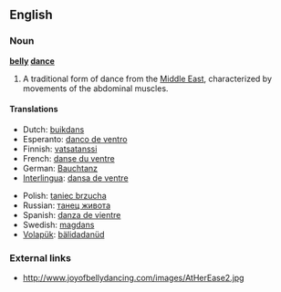 ==English==

===Noun===
'''[[belly]] [[dance]]'''

# A traditional form of dance from the [[Middle East]], characterized by movements of the abdominal muscles.

====Translations====
{{trans-top|form of dance}}
*Dutch: [[buikdans]]
*Esperanto: [[danco de ventro]]
*Finnish: [[vatsatanssi]]
*French: [[danse du ventre]] {{f}}
*German: [[Bauchtanz]] {{m}}
*[[Interlingua]]: [[dansa de ventre]]
{{trans-mid}}
*Polish: [[taniec brzucha]] {{m}}
*Russian: [[танец живота]]
*Spanish: [[danza de vientre]]
*Swedish: [[magdans]] {{c}}
*[[Volapük]]: [[bälidadanüd]]
{{trans-bottom}}

===External links===
*http://www.joyofbellydancing.com/images/AtHerEase2.jpg